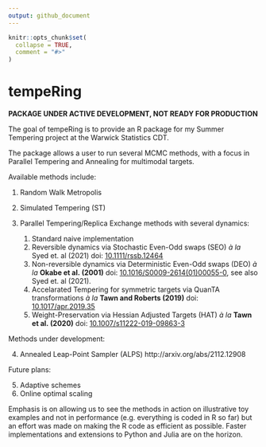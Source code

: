 ```yaml
---
output: github_document
---
```


<!-- README.md is generated from README.Rmd. Please edit that file -->

```r
knitr::opts_chunk$set(
  collapse = TRUE,
  comment = "#>"
)
```

# tempeRing

<!-- badges: start -->
<!-- badges: end -->

**PACKAGE UNDER ACTIVE DEVELOPMENT, NOT READY FOR PRODUCTION**

The goal of tempeRing is to provide an R package for my Summer Tempering project at the Warwick Statistics CDT. 

The package allows a user to run several MCMC methods, with a focus in Parallel Tempering and Annealing for multimodal targets. 

Available methods include: 

(@) Random Walk Metropolis
(@) Simulated Tempering (ST) 
(@) Parallel Tempering/Replica Exchange methods with several dynamics:

    1. Standard naive implementation
    2. Reversible dynamics via Stochastic Even-Odd swaps (SEO) *à la* Syed et. al (2021) doi: [10.1111/rssb.12464](10.1111/rssb.12464)
    3. Non-reversible dynamics via Deterministic Even-Odd swaps (DEO) *à la* **Okabe et al. (2001)** doi: [10.1016/S0009-2614(01)00055-0](10.1016/S0009-2614(01)00055-0), see also Syed et. al (2021).  
    4. Accelarated Tempering for symmetric targets via QuanTA transformations *à la* **Tawn and Roberts (2019)** doi: [10.1017/apr.2019.35](10.1017/apr.2019.35)
    5. Weight-Preservation via Hessian Adjusted Targets (HAT) *à la* **Tawn et al. (2020)** doi: [10.1007/s11222-019-09863-3](10.1007/s11222-019-09863-3)

Methods under development: 

(@) Annealed Leap-Point Sampler (ALPS) http://arxiv.org/abs/2112.12908

Future plans:

(@) Adaptive schemes
(@) Online optimal scaling

Emphasis is on allowing us to see the methods in action on illustrative toy examples and not in performance (e.g. everything is coded in R so far) but an effort was made on making the R code as efficient as possible. Faster implementations and extensions to Python and Julia are on the horizon. 
